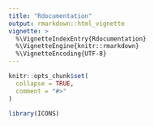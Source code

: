 ```yaml
---
title: "Rdocumentation"
output: rmarkdown::html_vignette
vignette: >
  %\VignetteIndexEntry{Rdocumentation}
  %\VignetteEngine{knitr::rmarkdown}
  %\VignetteEncoding{UTF-8}
---
```


```r
knitr::opts_chunk$set(
  collapse = TRUE,
  comment = "#>"
)
```

```r
library(ICONS)
```
